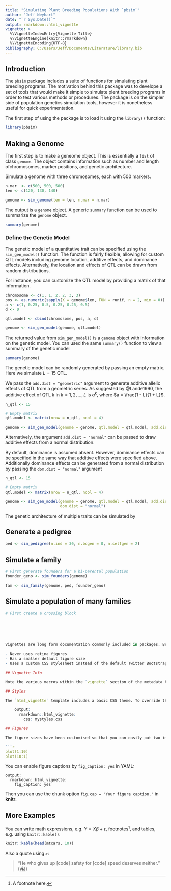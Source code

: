 ```yaml
---
title: "Simulating Plant Breeding Populations With `pbsim`"
author: "Jeff Neyhart"
date: "`r Sys.Date()`"
output: rmarkdown::html_vignette
vignette: >
  %\VignetteIndexEntry{Vignette Title}
  %\VignetteEngine{knitr::rmarkdown}
  %\VignetteEncoding{UTF-8}
bibliography: C:/Users/Jeff/Documents/Literature/library.bib
---
```



## Introduction

The `pbsim` package includes a suite of functions for simulating plant breeding programs. The motivation behind this package was to develope a set of tools that would make it simple to simulate plent breeding programs in order to test various methods or procedures. The package is on the simpler side of population genetics simulation tools, however it is nonetheless useful for quick experimentation.

The first step of using the package is to load it using the `library()` function:

```r

library(pbsim)

```


## Making a Genome

The first step is to make a geneome object. This is essentially a `list` of class `genome`. The object contains information such as number and length ofchromosomes, marker positions, and genetic architecture.

Simulate a genome with three chromosomes, each with 500 markers.

```r

n.mar  <- c(500, 500, 500)
len <- c(120, 130, 140)

genome <- sim_genome(len = len, n.mar = n.mar)

```

The output is a `genome` object. A generic `summary` function can be used to summarize the `genome` object.

```r

summary(genome)

```

### Define the Genetic Model

The genetic model of a quantitative trait can be specified using the `sim_gen_model()` function. The function is fairly flexible, allowing for custom QTL models including genome location, additive effects, and dominance effects. Alternatively, the location and effects of QTL can be drawn from random distributions.

For instance, you can customize the QTL model by providing a matrix of that information.

```r

chromosome <- c(1, 1, 2, 2, 3, 3)
pos <- as.numeric(sapply(X = genome$len, FUN = runif, n = 2, min = 0))
a <- c(1, 0.25, 0.5, 0.25, 0.25, 0.5)
d <- 0

qtl.model <- cbind(chromosome, pos, a, d)

genome <- sim_gen_model(genome, qtl.model)

```

The returned value from `sim_gen_model()` is a `genome` object with information on the genetic model. You can used the same `summary()` function to view a summary of the genetic model

```r

summary(genome)

```



The genetic model can be randomly generated by passing an empty matrix. Here we simulate $L = 15$ QTL. 

We pass the `add.dist = "geometric"` argument to generate additive allelic effects of QTL from a geometric series. As suggested by @Lande1990, the additive effect of QTL $k$ in $k = 1, 2, ..., L$ is $a^k$, where $a = \frac{1 - L}{1 + L}$.

```r

n_qtl <- 15

# Empty matrix
qtl.model <- matrix(nrow = n_qtl, ncol = 4)

genome <- sim_gen_model(genome = genome, qtl.model = qtl.model, add.dist = "geometric")

```

Alternatively, the argument `add.dist = "normal"` can be passed to draw additive effects from a normal distribution.

By default, dominance is assumed absent. However, dominance effects can be specified in the same way that additive effects were specified above. Additionally dominance effects can be generated from a normal distribution by passing the `dom.dist = "normal"` argument

```r

n_qtl <- 15

# Empty matrix
qtl.model <- matrix(nrow = n_qtl, ncol = 4)

genome <- sim_gen_model(genome = genome, qtl.model = qtl.model, add.dist = "geometric",
                        dom.dist = "normal")

```


The genetic architecture of multiple traits can be simulated by 



## Generate a pedigree

```r
ped <- sim_pedigree(n.ind = 30, n.bcgen = 0, n.selfgen = 2)

```

## Simulate a family

```r
# First generate founders for a bi-parental population
founder_geno <- sim_founders(genome)

fam <- sim_family(genome, ped, founder_geno)

```

## Simulate a population of many families

```r

# First create a crossing block






Vignettes are long form documentation commonly included in packages. Because they are part of the distribution of the package, they need to be as compact as possible. The `html_vignette` output type provides a custom style sheet (and tweaks some options) to ensure that the resulting html is as small as possible. The `html_vignette` format:

- Never uses retina figures
- Has a smaller default figure size
- Uses a custom CSS stylesheet instead of the default Twitter Bootstrap style

## Vignette Info

Note the various macros within the `vignette` section of the metadata block above. These are required in order to instruct R how to build the vignette. Note that you should change the `title` field and the `\VignetteIndexEntry` to match the title of your vignette.

## Styles

The `html_vignette` template includes a basic CSS theme. To override this theme you can specify your own CSS in the document metadata as follows:

    output: 
      rmarkdown::html_vignette:
        css: mystyles.css

## Figures

The figure sizes have been customised so that you can easily put two images side-by-side. 

```r
plot(1:10)
plot(10:1)
```

You can enable figure captions by `fig_caption: yes` in YAML:

    output:
      rmarkdown::html_vignette:
        fig_caption: yes

Then you can use the chunk option `fig.cap = "Your figure caption."` in **knitr**.

## More Examples

You can write math expressions, e.g. $Y = X\beta + \epsilon$, footnotes^[A footnote here.], and tables, e.g. using `knitr::kable()`.

```r
knitr::kable(head(mtcars, 10))
```

Also a quote using `>`:

> "He who gives up [code] safety for [code] speed deserves neither."
([via](https://twitter.com/hadleywickham/status/504368538874703872))
